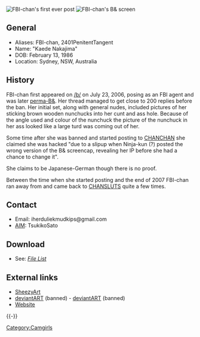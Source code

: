 [[Image:FBICHAN_B1.jpg|thumb|FBI-chan's first ever post]]
[[Image:FBICHAN_BAND.jpg|thumb|FBI-chan's B& screen]]
== General ==
* Aliases: FBI-chan, 2401PenitentTangent
* Name: "Kaede Nakajima"
* DOB: February 13, 1986
* Location: Sydney, NSW, Australia

== History ==
FBI-chan first appeared on [[/b/]] on July 23, 2006, posing as an FBI agent and was later [[&|perma-B&]]. Her thread managed to get close to 200 replies before the ban. Her initial set, along with general nudes, included pictures of her sticking brown wooden nunchucks into her cunt and ass hole. Because of the angle used and colour of the nunchuck the picture of the nunchuck in her ass looked like a large turd was coming out of her.

Some time after she was banned and started posting to [[CHANCHAN]] she claimed she was hacked "due to a slipup when Ninja-kun (?) posted the wrong version of the B& screencap, revealing her IP before she had a chance to change it".

She claims to be Japanese-German though there is no proof.

Between the time when she started posting and the end of 2007 FBI-chan ran away from and came back to [[CHANSLUTS]] quite a few times.

== Contact ==
* Email: iherduliekmudkips@gmail.com 
* [[AIM]]: TsukikoSato

== Download ==
* See: ''[[List of Downloads#FBI-chan|File List]]''

== External links ==
* [http://2401penitenttangent.sheezyart.com/ SheezyArt]
* [http://2401.deviantart.com deviantART] (banned) - [http://2401PenitentTangent.deviantart.com deviantART] (banned)
* [http://www.darakutenshi.com Website]
{{-}}
{{CamwhoresWhoDeliver}}
[[Category:Camgirls]]